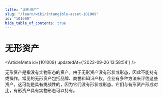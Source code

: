 ```yaml
---
title: "无形资产"
slug: "/learn/wiki/intangible-asset-101009"
id: "101009"
hide_table_of_contents: true
---
```



# 无形资产

<ArticleMeta id={101009} updatedAt={'2023-09-26 13:58:54'} />
<div className='border-solid border-b border-t-0 my-4 border-[var(--ifm-color-gray-300)]' />

无形资产是指没有实物形态的资产。由于无形资产没有形状或形态，因此不能持有或操作。常见的无形资产包括品牌、商誉和知识产权。企业有多种方法来评估这些资产，这可能是具有挑战性的，因为它们没有形状或形态。它们与有形资产形成对比，有形资产具有实物形态可以持有。
